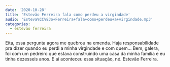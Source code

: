 ```yaml
---
date: '2020-10-28'
title: 'Estevão Ferreira fala como perdeu a virgindade'
audio: 'Esteva%CC%83o+Ferreira+fala+como+perdeu+a+virgindade.mp3'
categories:
  - estevão ferreira
---
```


Eita, essa pergunta agora me quebrou na emenda. Haja responsabilidade pra dizer quando eu perdi a minha virgindade e com quem... Bem, galera, foi com um pedreiro que estava construindo uma casa da minha família e eu tinha dezesseis anos. E aí aconteceu essa situação, né. Estevão Ferreira.
